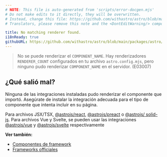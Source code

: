 ```yaml
---
# NOTE: This file is auto-generated from 'scripts/error-docgen.mjs'
# Do not make edits to it directly, they will be overwritten.
# Instead, change this file: https://github.com/withastro/astro/blob/main/packages/astro/src/core/errors/errors-data.ts
# Translators, please remove this note and the <DontEditWarning/> component.

title: No matching renderer found.
i18nReady: true
githubURL: https://github.com/withastro/astro/blob/main/packages/astro/src/core/errors/errors-data.ts
---
```


> No se puede renderizar el `COMPONENT_NAME`. Hay renderizadores `RENDERER_COUNT` configurados en tu archivo `astro.config.mjs`, pero ninguno pudo renderizar `COMPONENT_NAME` en el servidor. (E03007)

## ¿Qué salió mal?

Ninguna de las integraciones instaladas pudo renderizar el componente que importó. Asegúrate de instalar la integración adecuada para el tipo de componente que intenta incluir en su página.

Para archivos JSX/TSX, [@astrojs/react](/es/guides/integrations-guide/react/), [@astrojs/preact](/es/guides/integrations-guide/preact/) o [@astrojs/ solid-js](/es/guides/integrations-guide/solid-js/). Para archivos Vue y Svelte, se pueden usar las integraciones [@astrojs/vue](/es/guides/integrations-guide/vue/) y [@astrojs/svelte](/es/guides/integrations-guide/svelte/) respectivamente

**Ver también:**

-  [Componentes de framework](/es/core-concepts/framework-components/)
-  [Frameworks officiales](/es/guides/integrations-guide/#integraciones-oficiales)

